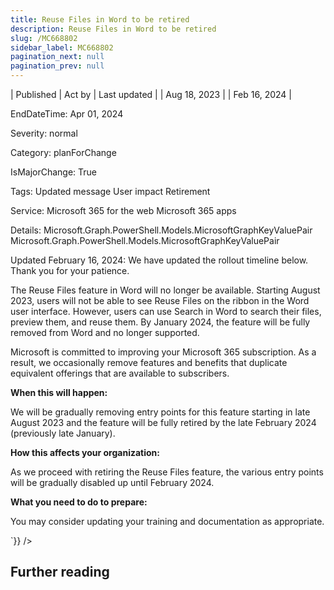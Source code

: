 ```yaml
---
title: Reuse Files in Word to be retired
description: Reuse Files in Word to be retired
slug: /MC668802
sidebar_label: MC668802
pagination_next: null
pagination_prev: null
---
```



| Published | Act by | Last updated |
| Aug 18, 2023 |  | Feb 16, 2024 |

EndDateTime: Apr 01, 2024

Severity: normal

Category: planForChange

IsMajorChange: True

Tags: Updated message User impact Retirement

Service: Microsoft 365 for the web Microsoft 365 apps

Details: Microsoft.Graph.PowerShell.Models.MicrosoftGraphKeyValuePair Microsoft.Graph.PowerShell.Models.MicrosoftGraphKeyValuePair

<div dangerouslySetInnerHTML={{__html:`
<p>Updated February 16, 2024: We have updated the rollout timeline below. Thank you for your patience.</p><p>The Reuse Files feature in Word will no longer be available. Starting August 2023, users will not be able to see Reuse Files on the ribbon in the Word user interface. However, users can use Search in Word to search their files, preview them, and reuse them. By January 2024, the feature will be fully removed from Word and no longer supported.</p><p>Microsoft is committed to improving your Microsoft 365 subscription. As a result, we occasionally remove features and benefits that duplicate equivalent offerings that are available to subscribers.<br></p><p><b>When this will happen:</b></p><p>We will be gradually removing entry points for this feature starting in late August 2023 and the feature will be fully retired by the late February 2024 (previously late January).</p><p><b>How this affects your organization:</b></p><p>As we proceed with retiring the Reuse Files feature, the various entry points will be gradually disabled up until February 2024.&nbsp;</p><p><b>What you need to do to prepare:</b><br></p><p>You may consider updating your training and documentation as appropriate.</p>
`}} />

## Further reading
